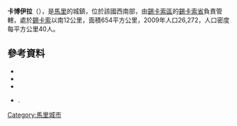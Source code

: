 '''卡博伊拉'''（{{lang-fr|Kaboïla}}），是[[馬里|馬里]]的城鎮，位於該國西南部，由[[錫卡索區|錫卡索區]]的[[錫卡索省|錫卡索省]]負責管轄，處於[[錫卡索|錫卡索]]以南12公里，面積654平方公里，2009年人口26,272，人口密度每平方公里40人。

==參考資料==
*{{citation |title=Common and Fundamental Operational Datasets Registry: Mali |publisher=United Nations Office for the Coordination of Humanitarian Affairs |url=http://cod.humanitarianresponse.info/country-region/mali |deadurl=yes |archiveurl=https://web.archive.org/web/20120106202217/http://cod.humanitarianresponse.info/country-region/mali |archivedate=2012-01-06 |accessdate=2015-07-21 }}
*{{citation
 |url         = http://instat.gov.ml/documentation/sikasso.pdf
 |publisher   = République de Mali: Institut National de la Statistique
 |title       = Resultats Provisoires RGPH 2009 (Région de Sikasso)
 |language    = fr
 |deadurl     = yes
 |archiveurl  = https://www.webcitation.org/6AnYveESp?url=http://instat.gov.ml/documentation/sikasso.pdf
 |archivedate = 2012-09-19
 |accessdate  = 2015-07-21
}}
*{{citation |title=Communes de la Région de Sikasso |publisher=Ministère de l’administration territoriale et des collectivités locales, République du Mali |url=http://www.matcl.gov.ml/pdf/ComRegSikasso.pdf |language=fr |deadurl=yes |archiveurl=https://www.webcitation.org/6AnZ7FgpR?url=http://www.matcl.gov.ml/pdf/ComRegSikasso.pdf |archivedate=2012-09-19 |accessdate=2015-07-21 }}
*{{citation | title=Plan de Sécurité Alimentaire Commune Rurale de Kaboila 2006-2010 | publisher=Commissariat à la Sécurité Alimentaire, République du Mali, USAID-Mali | year=2006 | url=http://www.aec.msu.edu/fs2/mali_fd_strtgy/plans/sikasso/sikasso/psa_kaboila.pdf | language=fr | deadurl=yes | archiveurl=https://web.archive.org/web/20120918144947/http://www.aec.msu.edu/fs2/mali_fd_strtgy/plans/sikasso/sikasso/psa_kaboila.pdf | archivedate=2012年9月18日 | df= | accessdate=2015年7月21日 }}.

{{Coord|11|12|49|N|5|38|5|W|display=title}}

{{錫卡索區}}

[[Category:馬里城市|Category:馬里城市]]


{{Mali-geo-stub}}